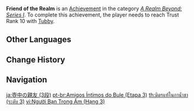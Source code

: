 {{Achievement Infobox
|title        = Friend of the Realm
|id           = 81055
|order id     = 1056
|category     = A Realm Beyond: Series I
|description  = Reach Trust Rank 10 with the [[Tubby|teapot spirit]].
|requirements = 
|primogems    = 20
|tracking     = Tracks the number of times achieved (which cannot be higher than 1).
|topic        = 
|set          = Friend of the Realm
|tier         = 3
|tiers_total  = 3
}}
'''Friend of the Realm''' is an [[Achievement]] in the category ''[[A Realm Beyond: Series I]]''. To complete this achievement, the player needs to reach Trust Rank 10 with [[Tubby]].
<!--
==Trivia==

==Video Guides==
{{EVT
|video1   = 
|caption1 = 
}}
-->
==Other Languages==
{{Transclude|Friend of the Realm|Other Languages}}

==Change History==
{{Change History|1.5}}
<!--
==References==
{{Reflist}}
-->
==Navigation==
{{Achievement Navbox}}

[[ja:壺中の親友 (3段)]]
[[pt-br:Amigos Íntimos do Bule (Etapa 3)]]
[[th:มิตรแท้ในกาน้ำชา (ระดับ 3)]]
[[vi:Người Bạn Trong Ấm (Hạng 3)]]